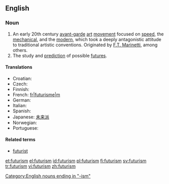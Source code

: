 ==English==

===Noun===
{{en-noun|-}}

# An early 20th century [[avant-garde]] [[art]] [[movement]] focused on [[speed]], the [[mechanical]], and the [[modern]], which took a deeply antagonistic attitude to traditional artistic conventions.  Originated by [[Wikipedia:Filippo Tommaso Marinetti|F.T. Marinetti]], among others.
# The study and [[prediction]] of possible [[future]]s.

====Translations====
* Croatian: {{t-|hr|futurizam|m}}
* Czech: {{t-|cs|futurismus|m}}
* Finnish: {{t-|fi|futurismi}}
* French: [[t-|fr|futurisme|m]]
* German: {{t-|de|Futurismus|m}}
* Italian: {{t+|it|futurismo}}
* Spanish: {{t-|es|futurismo}}
* Japanese: [[未来派]]
* Norwegian: {{t|no|futurisme|m}}
* Portuguese: {{t-|pt|futurismo}}

====Related terms====
*[[futurist]]
[[Category:English nouns ending in "-ism"]]

[[et:futurism]]
[[el:futurism]]
[[id:futurism]]
[[pl:futurism]]
[[fi:futurism]]
[[sv:futurism]]
[[tr:futurism]]
[[vi:futurism]]
[[zh:futurism]]